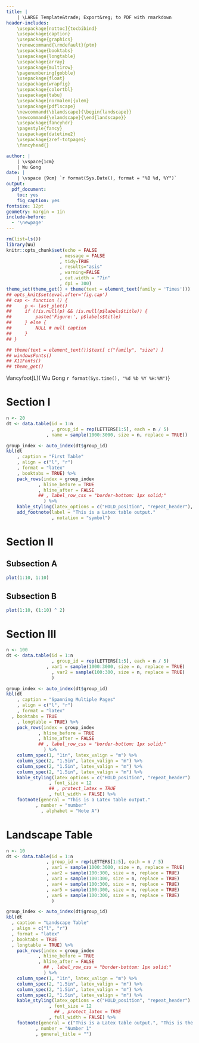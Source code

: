 ```yaml
---
title: | 
    | \LARGE Template&trade; Export&reg; to PDF with rmarkdown
header-includes: 
    \usepackage[nottoc]{tocbibind} 
    \usepackage{caption} 
    \usepackage{graphics} 
    \renewcommand{\rmdefault}{ptm} 
    \usepackage{booktabs} 
    \usepackage{longtable}
    \usepackage{array}
    \usepackage{multirow} 
    \pagenumbering{gobble} 
    \usepackage{float}
    \usepackage{wrapfig}
    \usepackage{colortbl}
    \usepackage{tabu}
    \usepackage[normalem]{ulem}
    \usepackage{pdflscape}
    \newcommand{\blandscape}{\begin{landscape}}
    \newcommand{\elandscape}{\end{landscape}}
    \usepackage{fancyhdr}
    \pagestyle{fancy}
    \usepackage{datetime2}
    \usepackage{zref-totpages}
    \fancyhead{}

author: | 
    | \vspace{1cm} 
    | Wu Gong
date: | 
    | \vspace {9cm} `r format(Sys.Date(), format = "%B %d, %Y")`
output:
  pdf_document:
    toc: yes
    fig_caption: yes
fontsize: 12pt
geometry: margin = 1in
include-before:
  - '\newpage'
---
```





```r
rm(list=ls())
library(Wu)
knitr::opts_chunk$set(echo = FALSE
                    , message = FALSE
                    , tidy=TRUE
                    , results="asis"
                    , warning=FALSE
                    , out.width = "7in"
                    , dpi = 300)
theme_set(theme_get() + theme(text = element_text(family = 'Times')))
## opts_knit$set(eval.after='fig.cap')
## cap <- function () {
##     p <- last_plot()
##     if (!is.null(p) && !is.null(p$labels$title)) {
##         paste('Figure:', p$labels$title)
##     } else {
##         NULL # null caption
##     }
## }

## theme(text = element_text())$text[ c("family", "size") ]
## windowsFonts()
## X11Fonts()
## theme_get()
```


\newpage
    \fancyhead{}
    \fancyhead[L]{\text{Wu's R Notes}\\\text{rmarkdown Template Generating PDF}}
    \fancyhead[R]{\rightmark\\\text{Version 1.1}}
    \fancyfoot[L]{\text{Programmer:} Wu Gong \text{  } \DTMnow}
\listoftables


\newpage

\listoffigures


\newpage
\fancyhead{}
\fancyhead[L]{\text{Wu's R Notes}\\\text{rmarkdown Template Generating PDF}}
\fancyhead[R]{\thepage\text{ of }\ztotpages\\\text{Version 1.1}}
\fancyfoot{}
\fancyfoot[L]{\text{Programmer:} Wu Gong \text{  } `r format(Sys.time(), "%d %b %Y %H:%M")`}
\pagenumbering{arabic}


# Section I


```r
n <- 20
dt <- data.table(id = 1:n
                 , group_id = rep(LETTERS[1:5], each = n / 5)
               , name = sample(1000:3000, size = n, replace = TRUE))

group_index <- auto_index(dt$group_id)
kbl(dt
    , caption = "First Table"
    , align = c("l", "r")
    , format = "latex"
    , booktabs = TRUE) %>%
    pack_rows(index = group_index
            , hline_before = TRUE
            , hline_after = FALSE
            ## , label_row_css = "border-bottom: 1px solid;"
              ) %>%
    kable_styling(latex_options = c("HOLD_position", "repeat_header"), font_size = 12, full_width = FALSE) %>%
    add_footnote(label = "This is a Latex table output."
                 , notation = "symbol")
```

\newpage


# Section II
## Subsection A

```r
plot(1:10, 1:10)

```

\newpage

## Subsection B


```r

plot(1:10, (1:10) ^ 2)

```



\newpage
# Section III


```r
n <- 100
dt <- data.table(id = 1:n
                 , group_id = rep(LETTERS[1:5], each = n / 5)
               , var1 = sample(1000:3000, size = n, replace = TRUE)
                 , var2 = sample(100:300, size = n, replace = TRUE)
                 )

group_index <- auto_index(dt$group_id)
kbl(dt
    , caption = "Spanning Multiple Pages"
    , align = c("l", "r")
    , format = "latex"
  , booktabs = TRUE
    , longtable = TRUE) %>%
    pack_rows(index = group_index
            , hline_before = TRUE
            , hline_after = FALSE
            ## , label_row_css = "border-bottom: 1px solid;"
              ) %>%
    column_spec(1, "1in", latex_valign = "m") %>%
    column_spec(2, "1.5in", latex_valign = "m") %>%
    column_spec(2, "1.5in", latex_valign = "m") %>%
    column_spec(2, "1.5in", latex_valign = "m") %>%
    kable_styling(latex_options = c("HOLD_position", "repeat_header")
                , font_size = 12
                ## , protect_latex = TRUE
                , full_width = FALSE) %>%
    footnote(general = "This is a Latex table output."
           , number = "number"
             , alphabet = "Note A")

```



\newpage
\blandscape

# Landscape Table



```r

n <- 10
dt <- data.table(id = 1:n
               , group_id = rep(LETTERS[1:5], each = n / 5)
               , var1 = sample(1000:3000, size = n, replace = TRUE)
               , var2 = sample(100:300, size = n, replace = TRUE)
               , var3 = sample(100:300, size = n, replace = TRUE)
               , var4 = sample(100:300, size = n, replace = TRUE)
               , var5 = sample(100:300, size = n, replace = TRUE)
               , var6 = sample(100:300, size = n, replace = TRUE)
                 )

group_index <- auto_index(dt$group_id)
kbl(dt
  , caption = "Landscape Table"
  , align = c("l", "r")
  , format = "latex"
  , booktabs = TRUE
  , longtable = TRUE) %>%
    pack_rows(index = group_index
            , hline_before = TRUE
            , hline_after = FALSE
              ## , label_row_css = "border-bottom: 1px solid;"
              ) %>%
    column_spec(1, "1in", latex_valign = "m") %>%
    column_spec(2, "1.5in", latex_valign = "m") %>%
    column_spec(2, "1.5in", latex_valign = "m") %>%
    column_spec(2, "1.5in", latex_valign = "m") %>%
    kable_styling(latex_options = c("HOLD_position", "repeat_header")
                , font_size = 12
                  ## , protect_latex = TRUE
                , full_width = FALSE) %>%
    footnote(general = c("This is a Latex table output.", "This is the second note.")
           , number = "Number 1"
           , general_title = "")

```

\elandscape
\newpage
